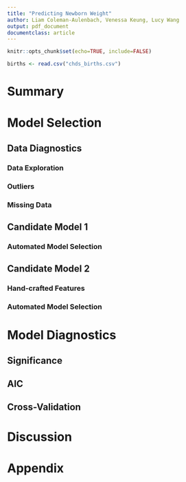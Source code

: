 ```yaml
---
title: "Predicting Newborn Weight"
author: Liam Coleman-Aulenbach, Venessa Keung, Lucy Wang
output: pdf_document
documentclass: article
---
```


```r
knitr::opts_chunk$set(echo=TRUE, include=FALSE)
```

```r
births <- read.csv("chds_births.csv")
```

# Summary



# Model Selection

## Data Diagnostics

### Data Exploration

### Outliers

### Missing Data


## Candidate Model 1

### Automated Model Selection


## Candidate Model 2

### Hand-crafted Features

### Automated Model Selection



# Model Diagnostics

## Significance


## AIC


## Cross-Validation


# Discussion



# Appendix
